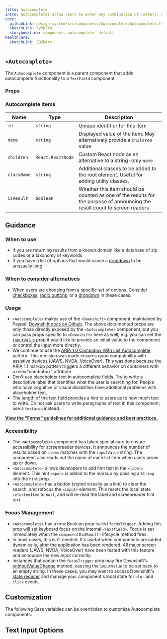 ```yaml
---
title: Autocomplete
intro: Autocompletes allow users to enter any combination of letters, numbers, or symbols of their choosing (unless otherwise restricted), and receive one or more suggested matches in a list below the input.
core:
  githubLink: design-system/src/components/Autocomplete/Autocomplete.tsx
  sketchLink: 7y3WZY8
  storybookLink: components-autocomplete--default
healthcare:
  sketchLink: ZOZk4rx
---
```


## `<Autocomplete>`

The `Autocomplete` component is a parent component that adds autocomplete functionality to a `TextField` component.

<StorybookExample
  componentName="autocomplete"
  storyId="components-autocomplete--default"
  minHeight={500}
/>

### Props

<PropTable componentName="Autocomplete" />

### Autocomplete Items

| Name                                                  | Type                         | Description                                                                                                                |
| ----------------------------------------------------- | ---------------------------- | -------------------------------------------------------------------------------------------------------------------------- |
| <code class="ds-u-font-weight--bold">id</code>        | <code>string</code>          | Unique identifier for this item                                                                                            |
| <code class="ds-u-font-weight--bold">name</code>      | <code>string</code>          | Displayed value of the item. May alternatively provide a <code>children</code> value                                       |
| <code class="ds-u-font-weight--bold">children</code>  | <code>React.ReactNode</code> | Custom React node as an alternative to a string-only `name`                                                                |
| <code class="ds-u-font-weight--bold">className</code> | <code>string</code>          | Additional classes to be added to the root element. Useful for adding utility classes.                                     |
| <code class="ds-u-font-weight--bold">isResult</code>  | <code>boolean</code>         | Whether this item should be counted as one of the results for the purpose of announcing the result count to screen readers |

## Guidance

### When to use

- If you are returning results from a known domain like a database of zip codes or a taxonomy of keywords
- If you have a list of options that would cause a [dropdown](/components/dropdown/) to be unusually long

### When to consider alternatives

- When users are choosing from a specific set of options. Consider [checkboxes](/components/checkbox), [radio buttons](/components/radio/), or a [dropdown](/components/dropdown/) in these cases.

### Usage

- `<Autocomplete>` makes use of the `<Downshift>` component, maintained by Paypal: [Downshift docs on Github](https://github.com/paypal/downshift). The above documented props are only those directly exposed by the `<Autocomplete>` component, but you can pass props specific to `<Downshift>` here as well, e.g. you can set the [`inputValue`](https://github.com/downshift-js/downshift#inputvalue) prop if you'd like to provide an initial value to the component or control the input more directly.
- We continue to use the [ARIA 1.0 Combobox With List Autocomplete](https://www.w3.org/TR/wai-aria-practices-1.1/examples/combobox/aria1.0pattern/combobox-autocomplete-list.html) pattern. This decision was made ensures good compatibility with assistive devices (JAWS, NVDA, VoiceOver). This was done because the ARIA 1.1 markup pattern triggers a different behavior on containers with a role="combobox" attribute.
- Don't use placeholder text in autocomplete fields. Try to write a descriptive label that identifies what the user is searching for. People who have cognitive or visual disabilities have additional problems with placeholder text.
- The length of the text field provides a hint to users as to how much text to write. Do not ask users to write paragraphs of text in this component; use a `textarea` instead.

**[View the "Forms" guidelines for additional guidance and best practices.](/patterns/forms/)**

### Accessibility

- The `<Autocomplete>` component has taken special care to ensure accessibility for screenreader devices. It announces the number of results based on `items` matches with the `inputValue` string. The component also reads out the name of each list item when users arrow up or down.
- `<Autocomplete>` allows developers to add hint text in the `<label>` element. This hint `<span>` is added to the markup by passing a `String` into the `hint` prop.
- `<Autocomplete>` has a button (styled visually as a link) to clear the search, and refocus the `<input>` element. This resets the local state `selectedItem` to `null`, and will re-read the label and screenreader hint text.

### Focus Management

- `<Autocomplete>` has a new Boolean prop called `focusTrigger`. Adding this prop will set keyboard focus on the internal `<Textfield>`. Focus is set immediately when the `componentDidMount()` lifecycle method fires.
- In most cases, this isn't needed. It's useful when components are added dynamically, after the application has been rendered. All major screen readers (JAWS, NVDA, VoiceOver) have been tested with this feature, and announce the new input correctly.
- Instances that contain the `focusTrigger` prop may fire Downshift's [onInputValueChange](https://github.com/paypal/downshift#oninputvaluechange) method, causing the `inputValue` to be set back to an empty string. In these cases, you may want to access Downshift's [state reducer](https://github.com/paypal/downshift#statereducer) and manage your component's local state for `blur` and `click` events.

## Customization

The following Sass variables can be overridden to customize Autocomplete components:

<ComponentThemeOptions
  componentname="autocomplete"
/>

## Text Input Options

<ComponentThemeOptions
  componentname="text-input"
/>
